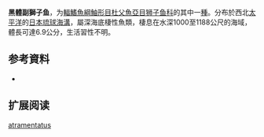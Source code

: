 {{Speciesbox
| name = 黑體副獅子魚
| status = NE
| status_system = 
| image = 
| genus = Paraliparis
| species = atramentatus
| authority = [[Gilbert_&_Burke|Gilbert & Burke]],  1912
| synonyms = 
}}

'''黑體副獅子鱼'''，为[[輻鰭魚綱|輻鰭魚綱]][[鮋形目|鮋形目]][[杜父魚亞目|杜父魚亞目]][[狮子鱼科|狮子鱼科]]的其中一[[種|種]]。分布於西北[[太平洋|太平洋]]的[[日本|日本]][[琉球海溝|琉球海溝]]，屬深海底棲性魚類，棲息在水深1000至1188公尺的海域，體長可達6.9公分，生活習性不明。

== 参考資料 ==
*{{FishBase_species|genus=Paraliparis|species=atramentatus|year=2011|month=12}}

== 扩展阅读 ==
{{refbegin}}
{{wikispecies-inline|Paraliparis atramentatus|黑體副獅子魚}}
{{refend}}
{{Taxonbar|from=Q2614909}}

[[Category:副獅子魚属|atramentatus]]


{{鮋形目小作品}}